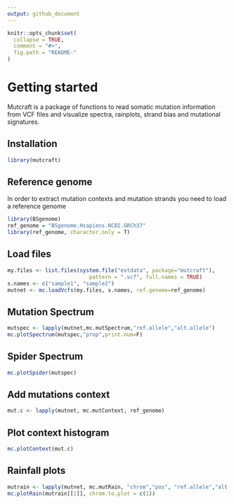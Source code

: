 ```yaml
---
output: github_document
---
```


<!-- README.md is generated from README.Rmd. Please edit that file -->

```r
knitr::opts_chunk$set(
  collapse = TRUE,
  comment = "#>",
  fig.path = "README-"
)
```

# Getting started
Mutcraft is a package of functions to read somatic mutation information from VCF files and visualize spectra, rainplots, strand bias and mutational signatures.

## Installation
```r
library(mutcraft)
```



## Reference genome
In order to extract mutation contexts and mutation strands you need to load a reference genome

```r
library(BSgenome)
ref_genome = "BSgenome.Hsapiens.NCBI.GRCh37"
library(ref_genome, character.only = T)
```



## Load files
```r
my.files <- list.files(system.file("extdata", package="mutcraft"),
                          pattern = ".vcf", full.names = TRUE)
s.names <- c("sample1", "sample2")
mutnet <- mc.loadVcfs(my.files, s.names, ref.genome=ref_genome)
```

## Mutation Spectrum
```r
mutspec <- lapply(mutnet,mc.mutSpectrum,"ref.allele","alt.allele")
mc.plotSpectrum(mutspec,"prop",print.num=F)
```

## Spider Spectrum
```r
mc.plotSpider(mutspec)
```

## Add mutations context
```r
mut.c <- lapply(mutnet, mc.mutContext, ref_genome)
```

## Plot context histogram
```r
mc.plotContext(mut.c)
```

## Rainfall plots
```r
mutrain <- lapply(mutnet, mc.mutRain, "chrom","pos", "ref.allele","alt.allele")
mc.plotRain(mutrain[[1]], chrom.to.plot = c(1))
```